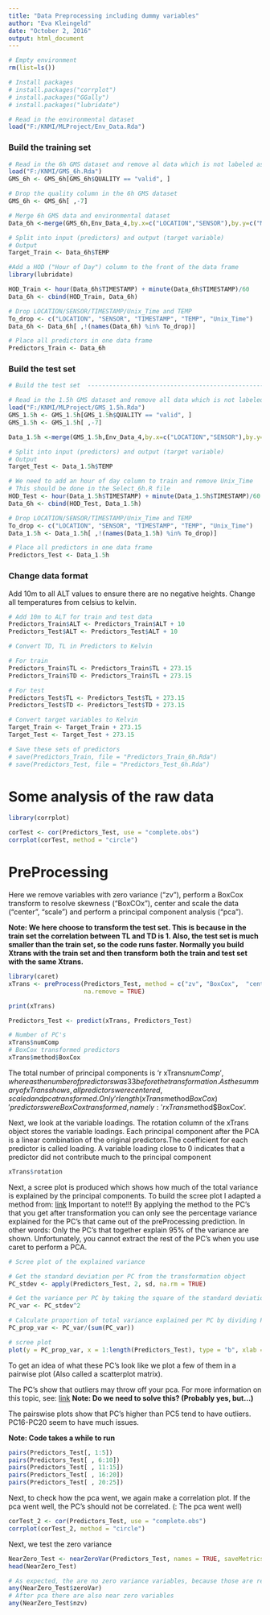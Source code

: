 ```yaml
---
title: "Data Preprocessing including dummy variables"
author: "Eva Kleingeld"
date: "October 2, 2016"
output: html_document
---
```




```r
# Empty environment
rm(list=ls())

# Install packages
# install.packages("corrplot")
# install.packages("GGally")
# install.packages("lubridate")

# Read in the environmental dataset
load("F:/KNMI/MLProject/Env_Data.Rda")

```


### Build the training set
```r
# Read in the 6h GMS dataset and remove al data which is not labeled as 'valid' 
load("F:/KNMI/GMS_6h.Rda")
GMS_6h <- GMS_6h[GMS_6h$QUALITY == "valid", ]

# Drop the quality column in the 6h GMS dataset
GMS_6h <- GMS_6h[ ,-7]

# Merge 6h GMS data and environmental dataset
Data_6h <-merge(GMS_6h,Env_Data_4,by.x=c("LOCATION","SENSOR"),by.y=c("MISD","SENSOR"))

# Split into input (predictors) and output (target variable)
# Output
Target_Train <- Data_6h$TEMP

#Add a HOD ("Hour of Day") column to the front of the data frame
library(lubridate)

HOD_Train <- hour(Data_6h$TIMESTAMP) + minute(Data_6h$TIMESTAMP)/60
Data_6h <- cbind(HOD_Train, Data_6h)

# Drop LOCATION/SENSOR/TIMESTAMP/Unix_Time and TEMP
To_drop <- c("LOCATION", "SENSOR", "TIMESTAMP", "TEMP", "Unix_Time")
Data_6h <- Data_6h[ ,!(names(Data_6h) %in% To_drop)]

# Place all predictors in one data frame
Predictors_Train <- Data_6h

```

### Build the test set

```r
# Build the test set  -----------------------------------------------------

# Read in the 1.5h GMS dataset and remove all data which is not labeled as 'valid' 
load("F:/KNMI/MLProject/GMS_1.5h.Rda")
GMS_1.5h <- GMS_1.5h[GMS_1.5h$QUALITY == "valid", ]
GMS_1.5h <- GMS_1.5h[ ,-7]

Data_1.5h <-merge(GMS_1.5h,Env_Data_4,by.x=c("LOCATION","SENSOR"),by.y=c("MISD","SENSOR"))

# Split into input (predictors) and output (target variable)
# Output
Target_Test <- Data_1.5h$TEMP

# We need to add an hour of day column to train and remove Unix_Time
# This should be done in the Select_6h.R file
HOD_Test <- hour(Data_1.5h$TIMESTAMP) + minute(Data_1.5h$TIMESTAMP)/60
Data_6h <- cbind(HOD_Test, Data_1.5h)

# Drop LOCATION/SENSOR/TIMESTAMP/Unix_Time and TEMP
To_drop <- c("LOCATION", "SENSOR", "TIMESTAMP", "TEMP", "Unix_Time")
Data_1.5h <- Data_1.5h[ ,!(names(Data_1.5h) %in% To_drop)]

# Place all predictors in one data frame
Predictors_Test <- Data_1.5h

```

### Change data format 

Add 10m to all ALT values to ensure there are no negative heights. 
Change all temperatures from celsius to kelvin.

```r
# Add 10m to ALT for train and test data
Predictors_Train$ALT <- Predictors_Train$ALT + 10
Predictors_Test$ALT <- Predictors_Test$ALT + 10

# Convert TD, TL in Predictors to Kelvin

# For train
Predictors_Train$TL <- Predictors_Train$TL + 273.15
Predictors_Train$TD <- Predictors_Train$TL + 273.15

# For test
Predictors_Test$TL <- Predictors_Test$TL + 273.15
Predictors_Test$TD <- Predictors_Test$TD + 273.15

# Convert target variables to Kelvin
Target_Train <- Target_Train + 273.15
Target_Test <- Target_Test + 273.15

# Save these sets of predictors 
# save(Predictors_Train, file = "Predictors_Train_6h.Rda")
# save(Predictors_Test, file = "Predictors_Test_6h.Rda")
```

# Some analysis of the raw data
```r
library(corrplot)

corTest <- cor(Predictors_Test, use = "complete.obs")
corrplot(corTest, method = "circle")

```


# PreProcessing

Here we remove variables with zero variance ("zv"), perform a BoxCox transform to resolve skewness ("BoxCOx"), center and scale the data ("center", "scale") and perform a principal component analysis ("pca"). 

**Note: We here choose to transform the test set. This is because in the train set the correlation between TL and TD is 1. Also, the test set is much smaller than the train set, so the code runs faster. Normally you build Xtrans with the train set and then transform both the train and test set with the same Xtrans.**

```r
library(caret)
xTrans <- preProcess(Predictors_Test, method = c("zv", "BoxCox",  "center", "scale", "pca"),
                     na.remove = TRUE)

print(xTrans)

Predictors_Test <- predict(xTrans, Predictors_Test)

# Number of PC's 
xTrans$numComp
# BoxCox transformed predictors
xTrans$method$BoxCox
```

The total number of principal components is 'r xTrans$numComp' , whereas the number of predictors was 33 before the transformation. As the summary of xTrans shows, all predictors were centered, scaled and pca transformed. Only 'r length(xTrans$method$BoxCox)' predictors were BoxCox transformed, namely: 'r xTrans$method$BoxCox'. 


Next, we look at the variable loadings. 
The rotation column of the xTrans object stores the variable loadings. 
Each principal component after the PCA is a linear combination of the original predictors.The coefficient for each predictor is called loading. A variable loading close to 0 indicates that a predictor did not contribute much to the principal component

```r
xTrans$rotation

```

Next, a scree plot is produced which shows how much of the total variance is explained by the principal components. To build the scree plot I adapted a method from: [link](https://www.analyticsvidhya.com/blog/2016/03/practical-guide-principal-component-analysis-python/) 
Important to note!!! By applying the method to the PC's that you get after transformation you can only see the percentage variance explained for the PC's that came out of the preProcessing prediction. In other words: Only the PC's that together explain 95% of the variance are shown. Unfortunately, you cannot extract the rest of the PC's when you use caret to perform a PCA. 

```r
# Scree plot of the explained variance

# Get the standard deviation per PC from the transformation object
PC_stdev <- apply(Predictors_Test, 2, sd, na.rm = TRUE)

# Get the variance per PC by taking the square of the standard deviation per PC
PC_var <- PC_stdev^2

# Calculate proportion of total variance explained per PC by dividing PC_var by the total variance explained
PC_prop_var <- PC_var/(sum(PC_var))

# scree plot
plot(y = PC_prop_var, x = 1:length(Predictors_Test), type = "b", xlab = "Principal Components", ylab = "Proportion of variance explained")

```

To get an idea of what these PC's look like we plot a few of them in a pairwise plot (Also called a scatterplot matrix).

The PC's show that outliers may throw off your pca. 
For more information on this topic, see: 
[link](http://www.math.umn.edu/~lerman/Meetings/SIAM2012_Sujay.pdf) **Note: Do we need to solve this? (Probably yes, but...)** 

The pairswise plots show that PC's higher than PC5 tend to have outliers. 
PC16-PC20 seem to have much issues. 

**Note: Code takes a while to run**

```r

pairs(Predictors_Test[, 1:5])
pairs(Predictors_Test[ , 6:10]) 
pairs(Predictors_Test[ , 11:15])
pairs(Predictors_Test[ , 16:20])
pairs(Predictors_Test[ , 20:25])


```

Next, to check how the pca went, we again make a correlation plot. 
If the pca went well, the PC's should not be correlated. (: The pca went well)

```r
corTest_2 <- cor(Predictors_Test, use = "complete.obs")
corrplot(corTest_2, method = "circle")

``` 
Next, we test the zero variance
```r
NearZero_Test <- nearZeroVar(Predictors_Test, names = TRUE, saveMetrics = TRUE)
head(NearZero_Test)

# As expected, the are no zero variance variables, because those are removed during preProcessing
any(NearZero_Test$zeroVar)
# After pca there are also near zero variables
any(NearZero_Test$nzv)




```

